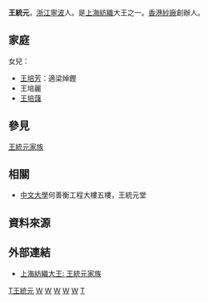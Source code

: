 '''王統元'''，[[浙江|浙江]][[寧波|寧波]]人。是[[上海|上海]][[紡織|紡織]]大王之一。[[香港紗廠|香港紗廠]]創辦人。

==家庭==
女兒：
* [[王培芳|王培芳]]：適梁焯鏗
* 王培麗
* [[王培藷|王培藷]]

==參見==
[[王統元家族|王統元家族]]

== 相關 ==
* [[中文大學|中文大學]]何善衡工程大樓五樓，王統元堂

==資料來源==
<references/>

==外部連結==
* [http://ngchk.com/viewthread.php?tid=29331 上海紡織大王: 王統元家族]{{dead link|date=2018年1月 |bot=InternetArchiveBot |fix-attempted=yes }}

[[Category:王姓|T王統元]]
[[Category:宁波人|W]]
[[Category:香港宁波人|W]]
[[Category:宁波裔上海人|W]]
[[Category:宁波商帮|W]]
[[Category:香港商人|W]]
[[Category:王统元家族|T]]
{{bio-stub}}